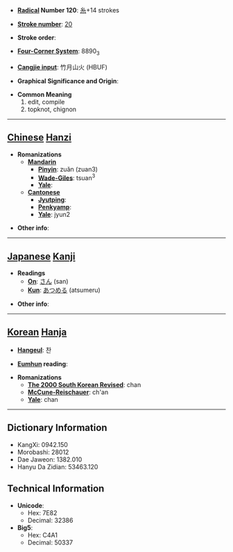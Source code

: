 * '''[[Wiktionary:Chinese radical index| Radical]] Number 120''': [[Wiktionary:Chinese radical index 糸|糸]]+14 strokes

* '''[[Wiktionary:Chinese total strokes index|Stroke number]]''': [[Wiktionary:Chinese total strokes index 20|20]]

* '''Stroke order''': 

* '''[[Wiktionary:Chinese four corner index|Four-Corner System]]''': 8890<sub>3</sub>

* '''[[Wiktionary:Chinese Cangjie index|Cangjie input]]''': 竹月山火 (HBUF)

* '''Graphical Significance and Origin''': 

* '''Common Meaning'''
*#edit, compile
*# topknot, chignon


----

== [[Chinese]] [[Hanzi]] ==

* '''Romanizations'''
** '''[[Mandarin]]'''
*** '''[[Pinyin]]''': zuǎn (zuan3)
*** '''[[Wade-Giles]]''': tsuan<sup>3</sup>
*** '''[[Yale]]''': 
** '''[[Cantonese]]'''
*** '''[[Jyutping]]''':
*** '''[[Penkyamp]]''': 
*** '''[[Yale]]''': jyun2

* '''Other info''': 

----

== [[Japanese]] [[Kanji]] ==

* '''Readings'''
** '''[[On]]''': [[さん]] (san)
** '''[[Kun]]''': [[あつめる]] (atsumeru)

* '''Other info''':  

----

== [[Korean]] [[Hanja]] ==

* '''[[Hangeul]]''': 찬

* '''[[Eumhun]] reading''': 

* '''Romanizations'''
** '''[[The 2000 South Korean Revised Romanization|The 2000 South Korean Revised]]''': chan
** '''[[McCune-Reischauer]]''': ch'an
** '''[[Yale]]''': chan

----

== Dictionary Information ==

* KangXi: 0942.150
* Morobashi: 28012
* Dae Jaweon: 1382.010
* Hanyu Da Zidian: 53463.120

== Technical Information ==

* '''Unicode''':
** Hex: 7E82
** Decimal: 32386
* '''Big5''':
** Hex: C4A1
** Decimal: 50337